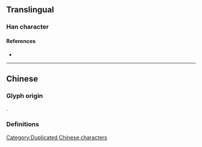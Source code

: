 {{also|冫}}
{{character info}}
{{character info|0x2F819}}
==Translingual==

===Han character===
{{Han char|rn=9|rad=人|as=02|sn=4|four=|canj=OO,XOO|ids=⿱人人}}

====References====
* {{Han ref|kx=0092.010|dkj=00360|dj=0194.050|hdz=10105.020|uh=4ECC|ud=20172}}

----

==Chinese==

===Glyph origin===
{{Han etym}}
{{liushu|p}}.

===Definitions===
{{zh-see|冰|a}}

[[Category:Duplicated Chinese characters]]